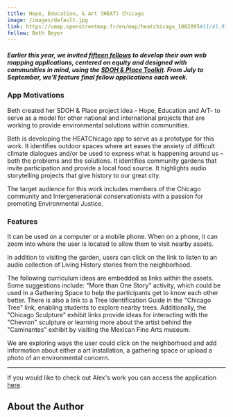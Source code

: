 ```yaml
---
title: Hope, Education, & Art (HEAT) Chicago
image: /images/default.jpg
link: https://umap.openstreetmap.fr/en/map/heatchicago_1082095#11/41.9720/-87.5840
fellow: Beth Beyer
---
```

##### *Earlier this year, we invited [fifteen fellows](https://sdohplace.org/fellows) to develop their own web mapping applications, centered on equity and designed with communities in mind, using the [SDOH & Place Toolkit](https://toolkit.sdohplace.org/). From July to September, we'll feature final fellow applications each week.*

### **App Motivations**

Beth created her SDOH & Place project idea - Hope, Education and ArT- to serve as a model for other national and international projects that are working to provide environmental solutions within communities. 

Beth is developing the HEATChicago app to serve as a prototype for this work.  It identifies outdoor spaces where art eases the anxiety of difficult climate dialogues and/or be used to express what is happening around us – both the problems and the solutions. It identifies community gardens that invite participation and provide a local food source. It highlights audio storytelling projects that give history to our great city.

The target audience for this work includes members of the Chicago community and Intergenerational conservationists with a passion for promoting Environmental Justice. 

### **Features**

It can be used on a computer or a mobile phone. When on a phone, it can zoom into where the user is located to allow them to visit nearby assets. 

In addition to visiting the garden, users can click on the link to listen to an audio collection of Living History stories from the neighborhood.

The following curriculum ideas are embedded as links within the assets. Some suggestions include: "More than One Story" activity, which could be used in a Gathering Space to help the participants get to know each other better. There is also a link to a Tree Identification Guide in the "Chicago Tree" link, enabling students to explore nearby trees. Additionally, the "Chicago Sculpture" exhibit links provide ideas for interacting with the "Chevron" sculpture or learning more about the artist behind the "Caminantes" exhibit by visiting the Mexican Fine Arts museum.

We are exploring ways the user could click on the neighborhood and add information about either a art installation, a gathering space or upload a photo of an environmental concern. 

- - -

If you would like to check out Alex's work you can access the application [here](https://alexandermichels.github.io/SDOH2024ShinyApp/).

## About the Author
